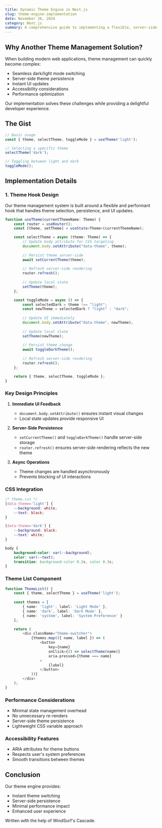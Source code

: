 ```yaml
---
title: Dynamic Theme Engine in Next.js
slug: theme-engine-implementation
date: November 26, 2024
category: Next.js
summary: A comprehensive guide to implementing a flexible, server-side theme management system in Next.js
---
```


## Why Another Theme Management Solution?

When building modern web applications, theme management can quickly become complex:
- Seamless dark/light mode switching
- Server-side theme persistence
- Instant UI updates
- Accessibility considerations
- Performance optimization

Our implementation solves these challenges while providing a delightful developer experience.

## The Gist

```typescript
// Basic usage
const { theme, selectTheme, toggleMode } = useTheme('light');

// Selecting a specific theme
selectTheme('dark');

// Toggling between light and dark
toggleMode();
```

## Implementation Details

### 1. Theme Hook Design

Our theme management system is built around a flexible and performant hook that handles theme selection, persistence, and UI updates.

```typescript
function useTheme(currentThemeName: Theme) {
    const router = useRouter();
    const [theme, setTheme] = useState<Theme>(currentThemeName);

    const selectTheme = async (theme: Theme) => {
        // Update body attribute for CSS targeting
        document.body.setAttribute("data-theme", theme);
        
        // Persist theme server-side
        await setCurrentTheme(theme);
        
        // Refresh server-side rendering
        router.refresh();
        
        // Update local state
        setTheme(theme);
    };

    const toggleMode = async () => {
        const selectedDark = theme !== "light";
        const newTheme = selectedDark ? "light" : "dark";
        
        // Update UI immediately
        document.body.setAttribute("data-theme", newTheme);
        
        // Update local state
        setTheme(newTheme);
        
        // Persist theme change
        await toggleDarkTheme();
        
        // Refresh server-side rendering
        router.refresh();
    };

    return { theme, selectTheme, toggleMode };
}
```

### Key Design Principles

1. **Immediate UI Feedback**
   - `document.body.setAttribute()` ensures instant visual changes
   - Local state updates provide responsive UI

2. **Server-Side Persistence**
   - `setCurrentTheme()` and `toggleDarkTheme()` handle server-side storage
   - `router.refresh()` ensures server-side rendering reflects the new theme

3. **Async Operations**
   - Theme changes are handled asynchronously
   - Prevents blocking of UI interactions

### CSS Integration

```css
/* theme.css */
[data-theme='light'] {
    --background: white;
    --text: black;
}

[data-theme='dark'] {
    --background: black;
    --text: white;
}

body {
    background-color: var(--background);
    color: var(--text);
    transition: background-color 0.3s, color 0.3s;
}
```

### Theme List Component

```typescript
function ThemeList() {
    const { theme, selectTheme } = useTheme('light');
    
    const themes = [
        { name: 'light', label: 'Light Mode' },
        { name: 'dark', label: 'Dark Mode' },
        { name: 'system', label: 'System Preference' }
    ];

    return (
        <div className="theme-switcher">
            {themes.map(({ name, label }) => (
                <button
                    key={name}
                    onClick={() => selectTheme(name)}
                    aria-pressed={theme === name}
                >
                    {label}
                </button>
            ))}
        </div>
    );
}
```

### Performance Considerations

- Minimal state management overhead
- No unnecessary re-renders
- Server-side theme persistence
- Lightweight CSS variable approach

### Accessibility Features

- ARIA attributes for theme buttons
- Respects user's system preferences
- Smooth transitions between themes

## Conclusion

Our theme engine provides:
- Instant theme switching
- Server-side persistence
- Minimal performance impact
- Enhanced user experience

Written with the help of WindSurf's Cascade.
